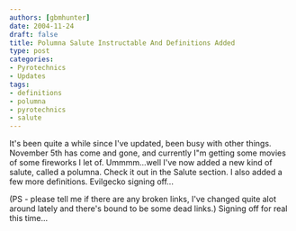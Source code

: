 ```yaml
---
authors: [gbmhunter]
date: 2004-11-24
draft: false
title: Polumna Salute Instructable And Definitions Added
type: post
categories:
- Pyrotechnics
- Updates
tags:
- definitions
- polumna
- pyrotechnics
- salute
---
```


It's been quite a while since I've updated, been busy with other things. November 5th has come and gone, and currently I"m getting some movies of some fireworks I let of. Ummmm...well I've now added a new kind of salute, called a polumna. Check it out in the Salute section. I also added a few more definitions. Evilgecko signing off...

(PS - please tell me if there are any broken links, I've changed quite alot around lately and there's bound to be some dead links.) Signing off for real this time...
